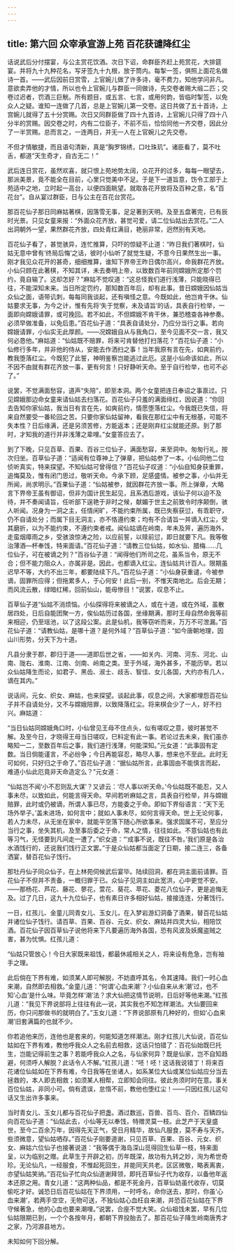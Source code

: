 ```yaml
---
---
---
```

title: 第六回 众宰承宣游上苑 百花获谴降红尘
---



话说武后分付摆宴，与公主赏花饮酒。次日下诏，命群臣齐赶上苑赏花，大排筵宴。并将九十九种花名，写牙签九十九根，放于筒内。每掣一签，俱照上面花名做诗一首。——武后因前日赏雪，上官婉儿做了许多诗，毫不费力，知他学问非凡。意欲卖弄他的才情，所以也令上官婉儿与群臣一同做诗，先交卷者赐大缎二匹；交卷过迟者，罚酒三巨觥。所有题目，或五言、七言，或用何韵，皆临时掣签，以免众人之疑。谁知一连做了几首，总是上官婉儿第一交卷。这日共做了五十首诗，上宫婉儿就得了五十分赏赐。次日又同群臣做了四十九首诗，上官婉儿只得了四十八分半的赏赐。因交卷之时，内有二位臣子，不前不后，恰恰同他一齐交卷，因此分了一半赏赐。总而言之，一连两日，并无一人在上官婉儿之先交卷。

不但才情敏捷，而且语句清新，真是“胸罗锦绣，口吐珠玑”。诸臣看了，莫不吐舌，都道“天生奇才，自古无二！”

武后连日赏花，虽然欢喜，就只恨上苑地势太阔，众花开的过多，每每一眼望去，那派美景，竟不能全在目前，心里只觉美中不足。于是下一道旨意，饬令工部于上苑适中之地，立时起一高台，以便四面眺望。就取各花开放将及百种之意，名“百花台”。自从宴过群臣，日与公主在百花台赏花。

那百花仙子那日同麻姑著棋，因落雪无事，足足著到天明。及至五盘著完，已有辰时光景。只见女童来报：“外面众花齐放，甚觉可爱，请二位仙姑出去赏花。”二人出洞朝外一望，果然群花齐放，四处青红满目，艳丽非常，迥然别有天地。

百花仙子看了，甚觉骇异，连忙推算，只吓的惊疑不止道：“昨日我们著棋时，仙姑无意中曾有‘终局后悔’之话，彼时小仙听了就觉生疑，不意今日果然生出一事。刚才我见众花开的甚奇，细细推算，谁知下界帝王昨日偶尔高兴，命我群花齐放。小仙只顾在此著棋，不知其详，未去奏明上帝，以致数百年前同嫦娥所定那个罚约，竟自输了。这却怎好？”麻姑不觉叹道：“这总怪我们道行浅薄，只能晓得已往，不能深知未来。当日所定罚约，那知数百年后，却有此事。昔日嫦娥因仙姑当众仙之面，语带讥刺，每每同我谈起，还有嗔怪之意。今既如此，他岂肯干休。仙姑要求无事，为今之计，惟有先将‘失于觉察，未及请旨’的话，具表自行检举，一面即向嫦娥请罪，或可挽回。若不如此，不但嫦娥不肯干休，兼恐稽查各神参奏。必须早做准备，以免后患。”百花仙子道：“具表自请处分，乃应分当行之事。若向嫦娥请罪，小仙实无此厚颜。——况嫦娥自从与我角口，至今见面不交一言，我又何必恳他。”麻姑道：“仙姑既不赔罪，将来可肯替他打扫落花？”百花仙子道：“小仙修行多年，并非他的侍从，安能去作洒扫之事！当年我原有言在先，如爽前约，教我堕落红尘。今既犯了此誓，神明鉴察岂能逃过此厄。这是小仙命该如此，所以不因不由就有群花齐放一事，更有何言！只好静听天命。至于自行检举，也可不必了。”

说罢，不觉满面愁容，道声“失陪”，即至本洞。两个女童把连日奉诏之事禀过。只见嫦娥那边命女童来请仙姑去扫落花。百花仙子只羞的满面绯红，因说道：“你回去告知你家仙姑，我当日有言在先，如爽前约，情愿堕落红尘。今我既已失信，将来自然要受一番轮回之苦。只要你家仙姑留神，看我在那红尘中有无根基，可能不失本性？日后缘满，还是另须苦修，方能返本；还是刚弃红尘就能还原。到了那时，才知我的道行并非浅薄之辈哩。”女童答应去了。

到了下晚，只见百草、百果、百谷三位仙子，满面愁容，来至洞中。匆匆行礼，按次归坐。百草仙子道：“适闻有位尊神上了弹章，把仙姑参了一本。小仙同他二位侦听真实，特来探望。不知仙姑可曾得信？”百花仙子叹道：“小仙自知身获重罪，追悔莫及，惟有闭门思过，敬听天命。今承下顾，足感盛情。被参之事，小仙并无所闻，尚求明示。”百果仙子道：“仙姑被参，就因群花齐放一事。所上弹章，大略言下界帝王虽有御诏，但非为国计民生起见，且系洒后游戏，该仙子何以迫不及待，并不奏闻请旨，任听部下逞艳于非时之候，献媚于世主之前致令时序颠倒，骇人听闻。况身为一洞之主，任情闲旷，不能约束所属，既已失察获愆，有乖职守，仍不自请处分；而属下目无洞主，亦不恪遵约束；均有不合请旨一并谪入红尘，受其磨折，以为不能约束，不遵约束者戒。闻仙姑谪在岭南，年未及笄，遍历海外，走蛮烟瘴雨之乡，受骇浪惊涛之险，以应前誓，以赎前愆，即日就要下凡。我等敬治薄酒—杯奉饯，特来面请。”百花仙子道：“请教三位仙姑，如水仙、腊梅……几位仙子，可在被谪之列？”百谷仙子道：“闻得他们所司之花，虽系当令，原无不合；但不能力阻众人，亦属非是。因此，也都谪入红尘。连仙姑共计百人。限期虽迟早不等，大约不出三年，都要陆续下凡。”百花仙子道：“小仙身获重谴，今被参谪，固罪所应得；但拖累多人，于心何安！此后一别，不惟天南地北。后会无期；而风流云散，绿暗红稀，回前仙山，能毋惨目！”说罢，叹息不止。

百草仙子道“仙姑不消烦恼。小仙探得将来被谪之人，或在十道，或在外域，虽散居四处，日后自能团聚一方，俟仙姑历过各国，坐缘期满，那时王母自然命我等前来相迎，仍至瑶池，以了这段公案。此是仙机，我等窃听而来，万万不可泄漏。”百花仙子道：“请教仙姑，是哪十道？是何外域？”百草仙子道：“如今唐朝地理，因山川形势，分天下为十道。

凡县分隶于郡，郡归于道——道即后世之省，——如关内、河南、河东、河北、山南、陇右、淮南、江南、剑南、岭南之类。至于外域，海外甚多，不能历举。若以众仙姑降生而论，如君子、黑齿、淑士、歧舌、智佳、女儿各国，大约亦有几人，谪在其内。”

说话间，元女、织女、麻姑，也来探望。谈起此事，叹息之间，大家都埋怨百花仙子并不自请处分，又不与嫦娥陪罪，以致降落红尘。将来棋会少了一人，好不扫兴。麻姑道：

“当日仙姑同嫦娥角口时，小仙曾见王母不住点头，似有嗟叹之意，彼时甚觉不解。及至今日，才晓得王母当日嗟叹，巳料定有此一事。若论过去未来，我们虽亦略知一二，至数百年后之事，我们道行浅薄，何能深知。”元女道：“此事固有定数。当日倘能谨言，不必纷争；今日再能容忍，略尽人事，想来也不至此。此时无可如何，只好归之于命了。”百花仙子道：“据仙姑所言，此事固由不能慎言而起，难道小仙此厄竟非天命造定么？”元女道：

“仙姑岂不闻‘小不忍则乱大谋’？又谚云：‘尽人事以听天命。’今仙姑既不能忍，又人事未尽，以致如此，何能言得天命。早间若听麻姑之言，具表自行检举，并与嫦娥赔罪，此时或仍被谪，所谓人事已尽，方能委之于命。即如下界俗语言：“天下无场外举子。’盖未进场，如何言中；就如人事未尽，如何言得天命。世上无论何事，若人力未尽，从无坐在家中，就能平空落下随心所欲事来。强求固属不可，至应分当行之事，坐失其机，及至事后委之于命，常人之情，往往如此。不意仙姑也有此等习气，无怪要到凡间走一遭了。”织女道：“‘成事不说，既往不咎。’我们原是各治水酒饯行的，还说我们饯行正文罢。”于是众仙姑都当面定了日期，接二连三，各备洒宴，替百花仙子饯行。

那牡丹仙子同众仙子，在上林苑伺候武后宴毕。陆续回洞，都在洞主面前请罪。百花仙子不但并不责备，一概归罪于已。众仙子见洞主如此宽洪，心中更觉不安。——那杨花、芦花、藤花、蓼花，萱花、葵花、苹花、菱花八位仙子，更是追悔无及。过了几日，这九十九位仙子，也有素日许多相好仙姑，接接连连，分著饯行。

一日，红孩儿、金童儿同青女儿、玉女儿，在入梦岩游幻洞备了酒果，替百花仙姑并诸位仙子饯行。请百草、百果、百谷、元女、织女、麻姑并四灵大仙，相陪饮酒。百花仙子因百草仙子说他将来下凡要遍历海外各国，恐有风波及妖魔盗贼之害，甚为忧惧。红孩儿道：

“仙姑只管放心！今日大家既来祖饯，都最休戚相关之人，将来设有危急，岂有袖手之理。

此后倘在下界有难，如须某人即可解脱，不妨直呼其名，令其速降。我们一时心血来潮，自然即去相救。”金童儿道：“何谓‘心血来潮’？小仙自来从未‘潮’过，也不知‘心血’是什么味。毕竟怎样‘潮’法？求大仙把这情节说明，日后好等他来潮。”红孩儿道：“我见下界说部将上往往有此—说，其实我也不知怎样潮法。大仙要回来历，你只问那做书的就明白了。”玉女儿道：“下界说部原有几种好的，但如‘心血来潮’旧套满篇的也就不少。

你若追他来历，连他也是套来的，何能知道怎样潮法。刚才红孩儿大仙说，百花仙姑如在下界有难，教他呼我众人之名前去相救，这话只怕错了：百花仙始既巳托生，岂能记得前生之事？若能呼我众人之名，与仙家何异？既是仙家，岂不自知趋避，何须呼人解脱？此话令人不解。”红孩儿道：“呸！呸！这话我说错丁！将来百花诸位仙姑如在下界有难，今日我等在坐诸人，如系某位大仙或某位仙姑应分当去拯救的，本人即去相救；如须某人相帮，立即知会同往。彼此务须时时在意。事关百位仙姑，非同小可。倘有遗误，怠惰不前，教他也堕红尘！——只因红孩儿这句话又生出许多事来。

当时青女儿、玉女儿都与百花仙子把盏。酒过数巡，百兽、百鸟、百介、百鳞四仙向百花仙子道：“仙姑此去，小仙等无以奉饯，特赠灵莫一枝。此芝产于天皇盛世，至今二百余万年，因得先天正气，受日月精华，故仙凡服食，莫不寿与天齐。些须微意，望仙姑哂存。”百花仙子刚要道谢，只见百草、百果、百谷、元女、织女、麻姑六位仙子也接著说道：“我等偶于海岛深山觅得回生仙草一枝，特来面呈，以为临别之赠。此草生于开辟之初，历年既深，故功有九转之妙，洵为希世奇珍。无论仙凡，一经服食，不惟起死回生，并能同天共老。区区微敬，略表离衷，亦望仙姑笑纳。”百花仙子忙向众仙道谢拜领，即托百草仙子代为收存，以备他年返本还原之用。青女儿道：“这两种仙品，都是不死金丹，百草仙妨虽代收存，切莫偷吃才好。诚恐日后百花仙姑在下界须用，一时呼名，命你送去，那时，你虽‘心血来潮’，若两手空空，无物可送，不独仙姑心血枉自来潮，并恐百花仙姑在下界守候著急，他的心血也要来潮哩。”说罢，合座不觉大笑。众仙祖饯未罢，早有几位仙姑限期已到，一个个各按年月，都朝下界投胎去了。那百花仙子降生岭南唐秀才之家，乃河源县地方。

未知如何下回分解。
